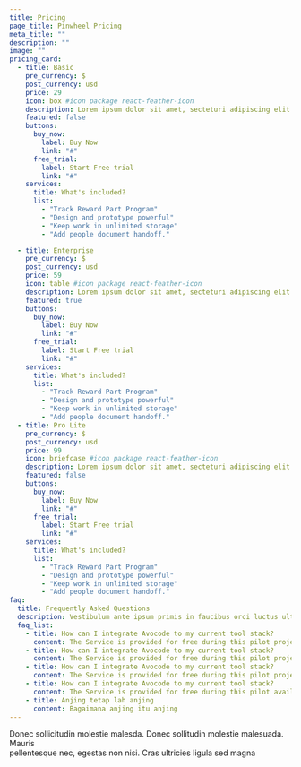 ```yaml
---
title: Pricing
page_title: Pinwheel Pricing
meta_title: ""
description: ""
image: ""
pricing_card:
  - title: Basic
    pre_currency: $
    post_currency: usd
    price: 29
    icon: box #icon package react-feather-icon
    description: Lorem ipsum dolor sit amet, secteturi adipiscing elit at sem ipsum.
    featured: false
    buttons:
      buy_now:
        label: Buy Now
        link: "#"
      free_trial:
        label: Start Free trial
        link: "#"
    services:
      title: What's included?
      list:
        - "Track Reward Part Program"
        - "Design and prototype powerful"
        - "Keep work in unlimited storage"
        - "Add people document handoff."

  - title: Enterprise
    pre_currency: $
    post_currency: usd
    price: 59
    icon: table #icon package react-feather-icon
    description: Lorem ipsum dolor sit amet, secteturi adipiscing elit at sem ipsum.
    featured: true
    buttons:
      buy_now:
        label: Buy Now
        link: "#"
      free_trial:
        label: Start Free trial
        link: "#"
    services:
      title: What's included?
      list:
        - "Track Reward Part Program"
        - "Design and prototype powerful"
        - "Keep work in unlimited storage"
        - "Add people document handoff."
  - title: Pro Lite
    pre_currency: $
    post_currency: usd
    price: 99
    icon: briefcase #icon package react-feather-icon
    description: Lorem ipsum dolor sit amet, secteturi adipiscing elit at sem ipsum.
    featured: false
    buttons:
      buy_now:
        label: Buy Now
        link: "#"
      free_trial:
        label: Start Free trial
        link: "#"
    services:
      title: What's included?
      list:
        - "Track Reward Part Program"
        - "Design and prototype powerful"
        - "Keep work in unlimited storage"
        - "Add people document handoff."
faq:
  title: Frequently Asked Questions
  description: Vestibulum ante ipsum primis in faucibus orci luctus ultrices posuere cubilia Curae Donec
  faq_list:
    - title: How can I integrate Avocode to my current tool stack?
      content: The Service is provided for free during this pilot project, and is provided "as is" with is not committed to any level of service or availability of the Service.
    - title: How can I integrate Avocode to my current tool stack?
      content: The Service is provided for free during this pilot project, and is provided "as is" with is not committed to any level of service or availability of the Service.
    - title: How can I integrate Avocode to my current tool stack?
      content: The Service is provided for free during this pilot project, and is provided "as is" with is not committed to any level of service or availability of the Service.
    - title: How can I integrate Avocode to my current tool stack?
      content: The Service is provided for free during this pilot availability of the Service.</br> If you enter into this agreement on behalf of a company, you hereby agree that the company is responsible under this Agreement for all actions and
    - title: Anjing tetap lah anjing
      content: Bagaimana anjing itu anjing
---
```


Donec sollicitudin molestie malesda. Donec sollitudin molestie malesuada. Mauris <br />
pellentesque nec, egestas non nisi. Cras ultricies ligula sed magna
